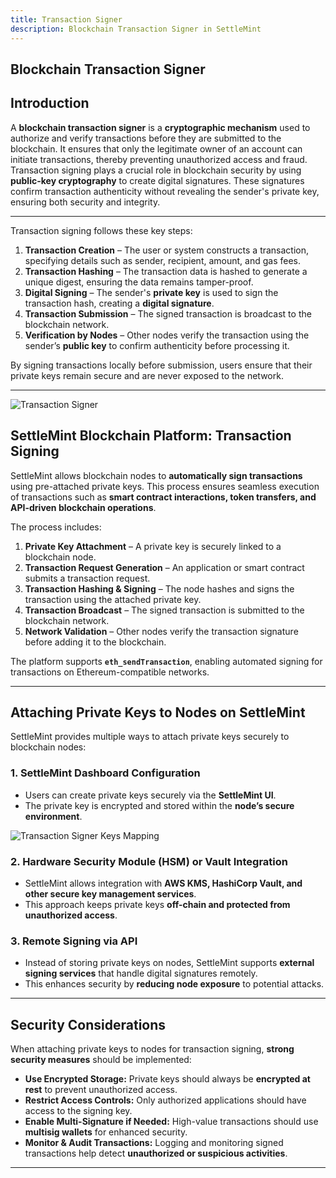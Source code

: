```yaml
---
title: Transaction Signer
description: Blockchain Transaction Signer in SettleMint
---
```


## Blockchain Transaction Signer

## Introduction

A **blockchain transaction signer** is a **cryptographic mechanism** used to
authorize and verify transactions before they are submitted to the blockchain.
It ensures that only the legitimate owner of an account can initiate
transactions, thereby preventing unauthorized access and fraud.  
Transaction signing plays a crucial role in blockchain security by using
**public-key cryptography** to create digital signatures. These signatures
confirm transaction authenticity without revealing the sender's private key,
ensuring both security and integrity.

---

Transaction signing follows these key steps:

1. **Transaction Creation** – The user or system constructs a transaction,
   specifying details such as sender, recipient, amount, and gas fees.
2. **Transaction Hashing** – The transaction data is hashed to generate a unique
   digest, ensuring the data remains tamper-proof.
3. **Digital Signing** – The sender's **private key** is used to sign the
   transaction hash, creating a **digital signature**.
4. **Transaction Submission** – The signed transaction is broadcast to the
   blockchain network.
5. **Verification by Nodes** – Other nodes verify the transaction using the
   sender’s **public key** to confirm authenticity before processing it.

By signing transactions locally before submission, users ensure that their
private keys remain secure and are never exposed to the network.

---

![Transaction Signer](../../../img/platfrom-components/transaction-signer.png)

## SettleMint Blockchain Platform: Transaction Signing

SettleMint allows blockchain nodes to **automatically sign transactions** using
pre-attached private keys. This process ensures seamless execution of
transactions such as **smart contract interactions, token transfers, and
API-driven blockchain operations**.

The process includes:

1. **Private Key Attachment** – A private key is securely linked to a blockchain
   node.
2. **Transaction Request Generation** – An application or smart contract submits
   a transaction request.
3. **Transaction Hashing & Signing** – The node hashes and signs the transaction
   using the attached private key.
4. **Transaction Broadcast** – The signed transaction is submitted to the
   blockchain network.
5. **Network Validation** – Other nodes verify the transaction signature before
   adding it to the blockchain.

The platform supports **`eth_sendTransaction`**, enabling automated signing for
transactions on Ethereum-compatible networks.

---

## Attaching Private Keys to Nodes on SettleMint

SettleMint provides multiple ways to attach private keys securely to blockchain
nodes:

### **1. SettleMint Dashboard Configuration**

- Users can create private keys securely via the **SettleMint UI**.
- The private key is encrypted and stored within the **node’s secure
  environment**.

![Transaction Signer Keys Mapping](../../../img/platfrom-components/signer-key-mapping.png)

### **2. Hardware Security Module (HSM) or Vault Integration**

- SettleMint allows integration with **AWS KMS, HashiCorp Vault, and other
  secure key management services**.
- This approach keeps private keys **off-chain and protected from unauthorized
  access**.

### **3. Remote Signing via API**

- Instead of storing private keys on nodes, SettleMint supports **external
  signing services** that handle digital signatures remotely.
- This enhances security by **reducing node exposure** to potential attacks.

---

## Security Considerations

When attaching private keys to nodes for transaction signing, **strong security
measures** should be implemented:

- **Use Encrypted Storage:** Private keys should always be **encrypted at rest**
  to prevent unauthorized access.
- **Restrict Access Controls:** Only authorized applications should have access
  to the signing key.
- **Enable Multi-Signature if Needed:** High-value transactions should use
  **multisig wallets** for enhanced security.
- **Monitor & Audit Transactions:** Logging and monitoring signed transactions
  help detect **unauthorized or suspicious activities**.

---
